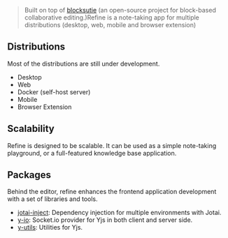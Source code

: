 
> Built on top of [blocksutie](https://github.com/toeverything/blocksuite) (an open-source project for block-based collaborative editing.)Refine is a note-taking app for multiple distributions (desktop, web, mobile and browser extension)

## Distributions

<Callout type="warning" emoji="⚠️">
  Most of the distributions are still under development.
</Callout>

- Desktop
- Web
- Docker (self-host server)
- Mobile
- Browser Extension

## Scalability

Refine is designed to be scalable.
It can be used as a simple note-taking playground, or a full-featured knowledge base application.

<Preview/>

## Packages

Behind the editor, refine enhances the frontend application development with a set of libraries and tools.

- [jotai-inject](): Dependency injection for multiple environments with Jotai.
- [y-io](): Socket.io provider for Yjs in both client and server side.
- [y-utils](): Utilities for Yjs.
